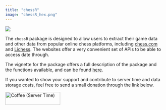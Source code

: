 ```yaml
---
title: "chessR"
image: "chessR_hex.png"
---
```


![](chessR_hex.png)

The `chessR` package is designed to allow users to extract their game data and other data from popular online chess platforms, including [chess.com](www.chess.com) and [Lichess](www.lichess.org). The websites offer a very convenient set of APIs to be able to access date through.

The vignette for the package offers a full description of the package and the functions available, and can be found [here](https://jaseziv.github.io/chessR/articles/using_chessR_package.html).

If you wanted to show your support and contribute to server time and data storage costs, feel free to send a small donation through the link below.

<a href="https://www.buymeacoffee.com/jaseziv83A" target="_blank"><img src="https://cdn.buymeacoffee.com/buttons/default-orange.png" alt="Coffee (Server Time)" height="41" width="174"></a>
